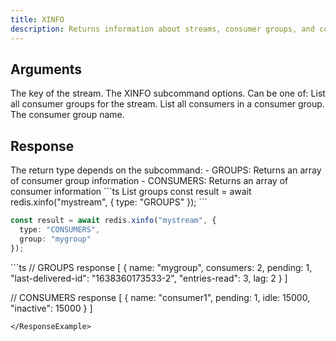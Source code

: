 ```yaml
---
title: XINFO
description: Returns information about streams, consumer groups, and consumers.
---
```


## Arguments

<ParamField body="key" type="string" required>
  The key of the stream.
</ParamField>

<ParamField body="options" type="object" required>
  The XINFO subcommand options. Can be one of:
  <Expandable title="GROUPS">
    <ParamField body="type" type="'GROUPS'" required>
      List all consumer groups for the stream.
    </ParamField>
  </Expandable>

  <Expandable title="CONSUMERS">
    <ParamField body="type" type="'CONSUMERS'" required>
      List all consumers in a consumer group.
    </ParamField>
    <ParamField body="group" type="string" required>
      The consumer group name.
    </ParamField>
  </Expandable>
</ParamField>

## Response

<ResponseField>
  The return type depends on the subcommand:
  - GROUPS: Returns an array of consumer group information
  - CONSUMERS: Returns an array of consumer information
</ResponseField>

<RequestExample>
```ts List groups
const result = await redis.xinfo("mystream", {
  type: "GROUPS"
});
```

```ts List consumers
const result = await redis.xinfo("mystream", {
  type: "CONSUMERS",
  group: "mygroup"
});
```
</RequestExample>

<ResponseExample>
```ts
// GROUPS response
[
  {
    name: "mygroup",
    consumers: 2,
    pending: 1,
    "last-delivered-id": "1638360173533-2",
    "entries-read": 3,
    lag: 2
  }
]

// CONSUMERS response
[
  {
    name: "consumer1",
    pending: 1,
    idle: 15000,
    "inactive": 15000
  }
]
```
</ResponseExample>